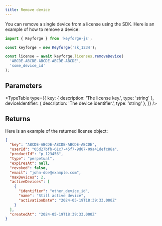 ```yaml
---
title: Remove device
---
```


You can remove a single device from a license using the SDK. Here is an example of how to remove a device:

```js
import { Keyforge } from 'keyforge-js';

const keyforge = new Keyforge('sk_1234');

const license = await keyforge.licenses.removeDevice(
  'ABCDE-ABCDE-ABCDE-ABCDE-ABCDE',
  'some_device_id'
);
```

## Parameters

<TypeTable
  type={{
    key: { description: 'The license key.', type: 'string' },
    deviceIdentifier: { description: 'The device identifier.', type: 'string' },
  }}
/>

## Returns

Here is an example of the returned license object:

```json
{
  "key": "ABCDE-ABCDE-ABCDE-ABCDE-ABCDE",
  "userId": "05d27bfb-61c7-45f7-9d07-09a41defc88a",
  "productId": "p_123456",
  "type": "perpetual",
  "expiresAt": null,
  "revoked": false,
  "email": "john-doe@example.com",
  "maxDevices": 2,
  "activeDevices": [
    {
      "identifier": "other_device_id",
      "name": "Still active device",
      "activationDate": "2024-05-19T18:39:33.000Z"
    }
  ],
  "createdAt": "2024-05-19T18:39:33.000Z"
}
```
